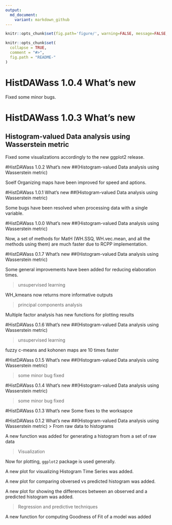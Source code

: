 ```yaml
---
output:
  md_document:
    variant: markdown_github
---
```

```r
knitr::opts_chunk$set(fig.path='figure/', warning=FALSE, message=FALSE, error=FALSE)
```
<!-- README.md is generated from README.Rmd. Please edit that file -->

```r
knitr::opts_chunk$set(
  collapse = TRUE,
  comment = "#>",
  fig.path = "README-"
)

```
# HistDAWass 1.0.4 What's new

Fixed some minor bugs.


# HistDAWass 1.0.3 What's new

## Histogram-valued Data analysis using Wasserstein metric

Fixed some visualizations accordingly to the new ggplot2 release.


#HistDAWass 1.0.2 What's new
##(Histogram-valued Data analysis using Wasserstein metric)

Soelf Organizing maps have been improved for speed and aptions.

#HistDAWass 1.0.1 What's new
##(Histogram-valued Data analysis using Wasserstein metric)

Some bugs have been resolved when processing data with a single variable.

#HistDAWass 1.0.0 What's new
##(Histogram-valued Data analysis using Wasserstein metric)

Now, a set of methods for MatH (WH.SSQ, WH.vec.mean, and all the methods using them) are much faster due to RCPP implementation.

#HistDAWass 0.1.7 What's new
##(Histogram-valued Data analysis using Wasserstein metric)

Some general improvements have been added for reducing elaboration times.
 
> unsupervised learning

WH_kmeans now returns more informative outputs

> principal components analysis

Multiple factor analysis has new functions for plotting results

#HistDAWass 0.1.6 What's new
##(Histogram-valued Data analysis using Wasserstein metric)

> unsupervised learning

fuzzy c-means and kohonen maps are 10 times faster

#HistDAWass 0.1.5 What's new
##(Histogram-valued Data analysis using Wasserstein metric)

> some minor bug fixed


#HistDAWass 0.1.4 What's new
##(Histogram-valued Data analysis using Wasserstein metric)

> some minor bug fixed

#HistDAWass 0.1.3 What's new
Some fixes to the worksapce

#HistDAWass 0.1.2 What's new
##(Histogram-valued Data analysis using Wasserstein metric)
> From raw data to histograms    

A new function was added for generating a histogram from a set of raw data

> Visualization    

Now for plotting, `ggplot2` package is used generally.

A new plot for visualizing Histogram Time Series was added.

A new plot for comparing obversed vs predicted histogram was added.

A new plot for showing the differences between an observed and a predicted histogram was added.

> Regression and predictive techniques

A new function for computing Goodness of Fit of a model was added 

